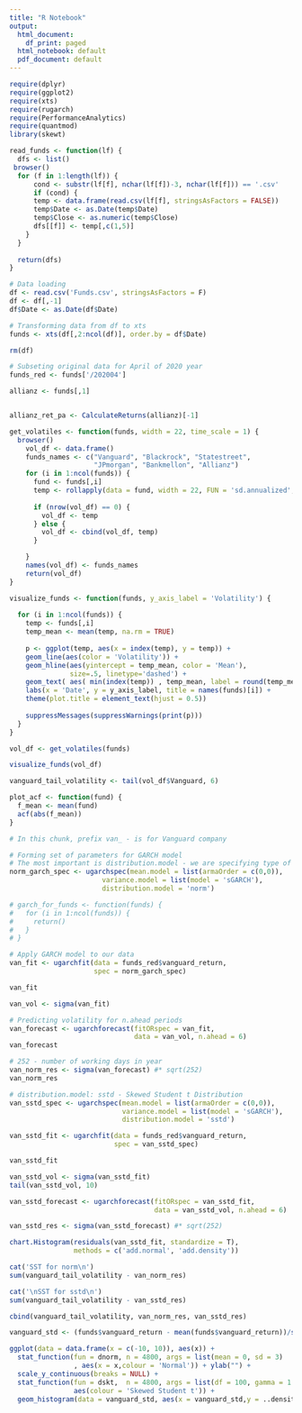 ```yaml
---
title: "R Notebook"
output:
  html_document:
    df_print: paged
  html_notebook: default
  pdf_document: default
---
```


```r
require(dplyr)
require(ggplot2)
require(xts)
require(rugarch)
require(PerformanceAnalytics)
require(quantmod)
library(skewt)
```

```r
read_funds <- function(lf) {
  dfs <- list()
 browser()
  for (f in 1:length(lf)) {
      cond <- substr(lf[f], nchar(lf[f])-3, nchar(lf[f])) == '.csv'
      if (cond) {
      temp <- data.frame(read.csv(lf[f], stringsAsFactors = FALSE))
      temp$Date <- as.Date(temp$Date)
      temp$Close <- as.numeric(temp$Close)
      dfs[[f]] <- temp[,c(1,5)]
    }
  }
 
  return(dfs)
}
```

```r
# Data loading
df <- read.csv('Funds.csv', stringsAsFactors = F)
df <- df[,-1]
df$Date <- as.Date(df$Date)

# Transforming data from df to xts
funds <- xts(df[,2:ncol(df)], order.by = df$Date)

rm(df)

# Subseting original data for April of 2020 year
funds_red <- funds['/202004']

```

```r

allianz <- funds[,1]


allianz_ret_pa <- CalculateReturns(allianz)[-1]

```

```r
get_volatiles <- function(funds, width = 22, time_scale = 1) {
  browser()
    vol_df <- data.frame()
    funds_names <- c("Vanguard", "Blackrock", "Statestreet", 
                     "JPmorgan", "Bankmellon", "Allianz")
    for (i in 1:ncol(funds)) {
      fund <- funds[,i]
      temp <- rollapply(data = fund, width = 22, FUN = 'sd.annualized', scale = time_scale)
      
      if (nrow(vol_df) == 0) {
        vol_df <- temp
      } else {
        vol_df <- cbind(vol_df, temp)    
      }

    }
    names(vol_df) <- funds_names 
    return(vol_df)
}

visualize_funds <- function(funds, y_axis_label = 'Volatility') {
  
  for (i in 1:ncol(funds)) {
    temp <- funds[,i]  
    temp_mean <- mean(temp, na.rm = TRUE)
    
    p <- ggplot(temp, aes(x = index(temp), y = temp)) + 
    geom_line(aes(color = 'Volatility')) +
    geom_hline(aes(yintercept = temp_mean, color = 'Mean'),
               size=.5, linetype='dashed') +
    geom_text( aes( min(index(temp)) , temp_mean, label = round(temp_mean, 4), vjust = 2)) +
    labs(x = 'Date', y = y_axis_label, title = names(funds)[i]) +
    theme(plot.title = element_text(hjust = 0.5))
    
    suppressMessages(suppressWarnings(print(p)))
  }
}
```


```r
vol_df <- get_volatiles(funds)

visualize_funds(vol_df)

vanguard_tail_volatility <- tail(vol_df$Vanguard, 6)

```

```r
plot_acf <- function(fund) {
  f_mean <- mean(fund)
  acf(abs(f_mean))
}
```

```r
# In this chunk, prefix van_ - is for Vanguard company

# Forming set of parameters for GARCH model
# The most important is distribution.model - we are specifying type of distribution 
norm_garch_spec <- ugarchspec(mean.model = list(armaOrder = c(0,0)),
                       variance.model = list(model = 'sGARCH'),
                       distribution.model = 'norm')

# garch_for_funds <- function(funds) {
#   for (i in 1:ncol(funds)) {
#     return()
#   }
# }

# Apply GARCH model to our data 
van_fit <- ugarchfit(data = funds_red$vanguard_return,
                     spec = norm_garch_spec)

van_fit

van_vol <- sigma(van_fit)

# Predicting volatility for n.ahead periods
van_forecast <- ugarchforecast(fitORspec = van_fit,
                               data = van_vol, n.ahead = 6)
van_forecast

# 252 - number of working days in year
van_norm_res <- sigma(van_forecast) #* sqrt(252)
van_norm_res
```

```r
# distribution.model: sstd - Skewed Student t Distribution
van_sstd_spec <- ugarchspec(mean.model = list(armaOrder = c(0,0)),
                            variance.model = list(model = 'sGARCH'),
                            distribution.model = 'sstd')

van_sstd_fit <- ugarchfit(data = funds_red$vanguard_return,
                          spec = van_sstd_spec)

van_sstd_fit

van_sstd_vol <- sigma(van_sstd_fit)
tail(van_sstd_vol, 10)

van_sstd_forecast <- ugarchforecast(fitORspec = van_sstd_fit,
                                    data = van_sstd_vol, n.ahead = 6)

van_sstd_res <- sigma(van_sstd_forecast) #* sqrt(252)

chart.Histogram(residuals(van_sstd_fit, standardize = T),
                methods = c('add.normal', 'add.density'))
```

```r
cat('SST for norm\n')
sum(vanguard_tail_volatility - van_norm_res)

cat('\nSST for sstd\n')
sum(vanguard_tail_volatility - van_sstd_res)

cbind(vanguard_tail_volatility, van_norm_res, van_sstd_res)
```


```r
vanguard_std <- (funds$vanguard_return - mean(funds$vanguard_return))/sd(funds$vanguard_return)

ggplot(data = data.frame(x = c(-10, 10)), aes(x)) +
  stat_function(fun = dnorm, n = 4800, args = list(mean = 0, sd = 3)
                , aes(x = x,colour = 'Normal')) + ylab("") +
  scale_y_continuous(breaks = NULL) +
  stat_function(fun = dskt,  n = 4800, args = list(df = 100, gamma = 1.2),
                aes(colour = 'Skewed Student t')) +
  geom_histogram(data = vanguard_std, aes(x = vanguard_std,y = ..density..), bins = 100, alpha = 0.3)

```

